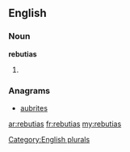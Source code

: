 ==English==

===Noun===
'''rebutias'''

# {{plural of|[[rebutia]]}}

===Anagrams===
* [[aubrites#English|aubrites]]

[[Category:English plurals]]

[[ar:rebutias]]
[[fr:rebutias]]
[[my:rebutias]]